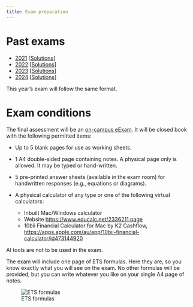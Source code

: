 ```yaml
---
title: Exam preparation
---
```


# Past exams

* [2021](/exams/exam_2021.pdf) [[Solutions](/exams/exam_2021_solutions.pdf)]
* [2022](/exams/exam_2022.pdf) [[Solutions](/exams/exam_2022_solutions.pdf)]
* [2023](/exams/exam_2023.pdf) [[Solutions](/exams/exam_2023_solutions.pdf)]
* [2024](/exams/exam_2024.pdf) [[Solutions](/exams/exam_2024_solutions.pdf)]

This year's exam will follow the same format.

# Exam conditions

The final assessment will be an [on-campus eExam](https://www.monash.edu/students/admin/assessments/exams/on-campus). It will be closed book with the following permitted items:

* Up to 5 blank pages for use as working sheets.
* 1 A4 double-sided page containing notes. A physical page only is allowed. It may be typed or hand-written.
* 5 pre-printed answer sheets (available in the exam room) for handwritten responses (e.g., equations or diagrams).
* A physical calculator of any type or one of the following virtual calculators:

    * Inbuilt Mac/Windows calculator
    * Website <https://www.educalc.net/2336211.page>
    * 10bii Financial Calculator for Mac by K2 Cashflow, <https://apps.apple.com/au/app/10bii-financial-calculator/id473144920>

AI tools are not to be used in the exam.

The exam will include one page of ETS formulas. Here they are, so you know exactly what you will see on the exam. No other formulas will be provided, but you can write whatever you like on your single A4 page of notes.

![ETS formulas](https://otexts.com/fpp3/figs/statespacemodels-1.png)
